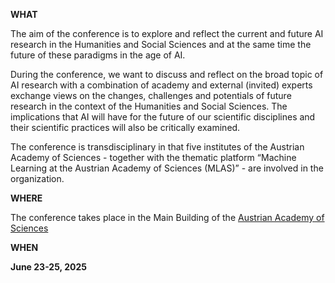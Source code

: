 **WHAT**

The aim of the conference is to explore and reflect the current and future AI research in the Humanities and Social Sciences and at the same time the future of these paradigms in the age of AI.

During the conference, we want to discuss and reflect on the broad topic of AI research with a combination of academy and external (invited) experts exchange views on the changes, challenges and potentials of future research in the context of the Humanities and Social Sciences. The implications that AI will have for the future of our scientific disciplines and their scientific practices will also be critically examined. 

The conference is transdisciplinary in that five institutes of the Austrian Academy of Sciences - together with the thematic platform “Machine Learning at the Austrian Academy of Sciences (MLAS)” - are involved in the organization.

**WHERE**

The conference takes place in the Main Building of the [Austrian Academy of Sciences](https://www.oeaw.ac.at/)

**WHEN**

**June 23-25, 2025**
